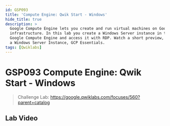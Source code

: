 ```yaml
---
id: GSP093
title: 'Compute Engine: Qwik Start - Windows'
hide_title: true
description: >
  Google Compute Engine lets you create and run virtual machines on Google
  infrastructure. In this lab you create a Windows Server instance in the
  Google Compute Engine and access it with RDP. Watch a short preview, Launch
  a Windows Server Instance, GCP Essentials.
tags: [Qwiklabs]
---
```


<head>
  <meta name="keywords" content={require("../seo/keywords").add(`GSP093`)} />
</head>

<!-- Do Not Update Above -->

# GSP093 Compute Engine: Qwik Start - Windows

> Challenge Lab: https://google.qwiklabs.com/focuses/560?parent=catalog


## Lab Video

<YouTubeVideo id="Z0XraAbHNWs"/>
